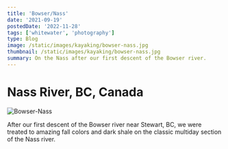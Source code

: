 ```yaml
---
title: 'Bowser/Nass'
date: '2021-09-19'
postedDate: '2022-11-28'
tags: ['whitewater', 'photography']
type: Blog
image: /static/images/kayaking/bowser-nass.jpg
thumbnail: /static/images/kayaking/bowser-nass.jpg
summary: On the Nass after our first descent of the Bowser river.
---
```


# Nass River, BC, Canada

![Bowser-Nass](/static/images/kayaking/bowser-nass.jpg)

After our first descent of the Bowser river near Stewart, BC, we were treated to amazing fall colors and dark shale on the classic multiday section of the Nass river.
